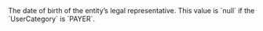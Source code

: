   

  
<ParamField body="LegalRepresentativeBirthday" type="timestamp" >     
The date of birth of the entity’s legal representative.  
This value is `null` if the `UserCategory` is `PAYER`.   

<Expandable title="properties">  

</Expandable> 
</ParamField>